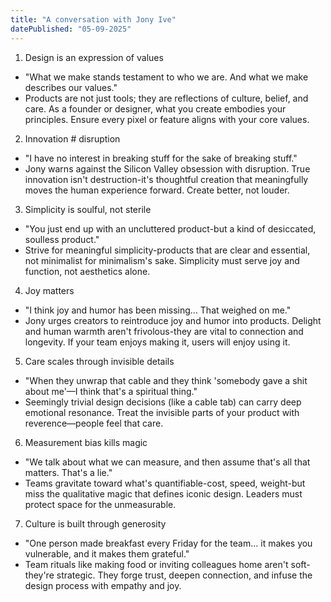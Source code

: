 ```yaml
---
title: "A conversation with Jony Ive"
datePublished: "05-09-2025"
---
```


1. Design is an expression of values

- "What we make stands testament to who we are. And what we make describes our values."
- Products are not just tools; they are reflections of culture, belief, and care. As a founder or
  designer, what you create embodies your principles. Ensure every pixel or feature aligns with
  your core values.

2. Innovation # disruption

- "I have no interest in breaking stuff for the sake of breaking stuff."
- Jony warns against the Silicon Valley obsession with disruption. True innovation isn't
  destruction-it's thoughtful creation that meaningfully moves the human experience forward.
  Create better, not louder.

3. Simplicity is soulful, not sterile

- "You just end up with an uncluttered product-but a kind of desiccated, soulless product."
- Strive for meaningful simplicity-products that are clear and essential, not minimalist for
  minimalism's sake. Simplicity must serve joy and function, not aesthetics alone.

4. Joy matters

- "I think joy and humor has been missing... That weighed on me."
- Jony urges creators to reintroduce joy and humor into products. Delight and human warmth
  aren't frivolous-they are vital to connection and longevity. If your team enjoys making it, users
  will enjoy using it.

5. Care scales through invisible details

- "When they unwrap that cable and they think 'somebody gave a shit about me'—I think that's a
  spiritual thing."
- Seemingly trivial design decisions (like a cable tab) can carry deep emotional resonance. Treat
  the invisible parts of your product with reverence—people feel that care.

6. Measurement bias kills magic

- "We talk about what we can measure, and then assume that's all that matters. That's a lie."
- Teams gravitate toward what's quantifiable-cost, speed, weight-but miss the qualitative
  magic that defines iconic design. Leaders must protect space for the unmeasurable.

7. Culture is built through generosity

- "One person made breakfast every Friday for the team... it makes you vulnerable, and it makes them
  grateful."
- Team rituals like making food or inviting colleagues home aren't soft-they're strategic. They forge
  trust, deepen connection, and infuse the design process with empathy and joy.

